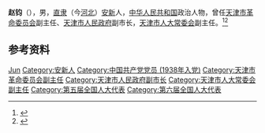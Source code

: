 {{Otheruses|other=名为赵钧的其他人物|赵钧}}

'''赵钧'''（{{bd|1920年||2002年|}}），男，[[直隶|直隶]]（今[[河北|河北]]）[[安新|安新]]人，[[中华人民共和国|中华人民共和国]]政治人物，曾任[[天津市革命委员会|天津市革命委员会]]副主任、[[天津市人民政府|天津市人民政府]]副市长，[[天津市人大常委会|天津市人大常委会]]副主任。<ref>{{Cite book|title=中华人民共和国职官志|author=何虎生, 李耀东, 向常福主编|publisher=中国社会出版社|year=2003|isbn=9787800883934|location=北京|pages=}}</ref><ref>{{cite book|title=中囯人名大辞典·当代人物卷|author=廖盖隆等编|year=1990|publisher=上海辞书出版社|location=上海|page=}}</ref>

== 参考资料 ==
{{reflist}}

{{中国人物小作品}}

{{Authority control}}
{{DEFAULTSORT:Zhao赵}}
[[Category:赵姓|Jun]]
[[Category:安新人|Category:安新人]]
[[Category:中国共产党党员_(1938年入党)|Category:中国共产党党员 (1938年入党)]]
[[Category:天津市革命委员会副主任|Category:天津市革命委员会副主任]]
[[Category:天津市人民政府副市长|Category:天津市人民政府副市长]]
[[Category:天津市人大常委会副主任|Category:天津市人大常委会副主任]]
[[Category:第五届全国人大代表|Category:第五届全国人大代表]]
[[Category:第六届全国人大代表|Category:第六届全国人大代表]]